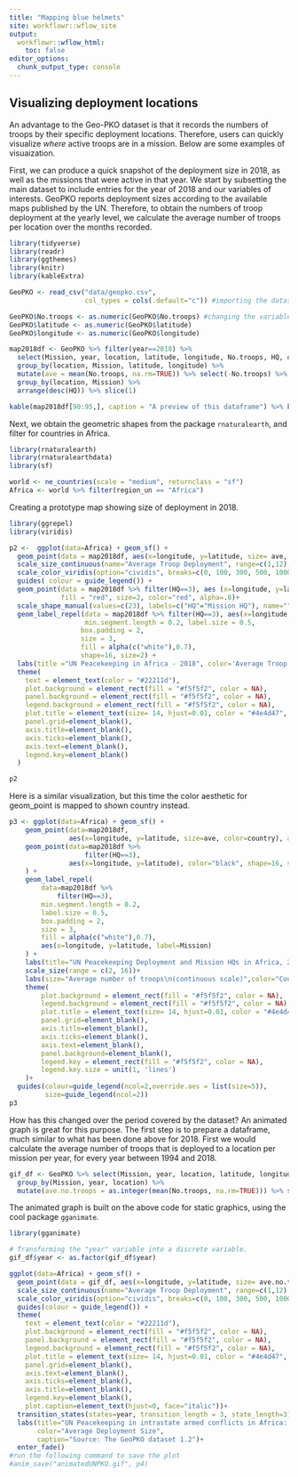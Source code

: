 ```yaml
---
title: "Mapping blue helmets"
site: workflowr::wflow_site
output:
  workflowr::wflow_html:
    toc: false
editor_options:
  chunk_output_type: console
---
```


##  Visualizing deployment locations

An advantage to the Geo-PKO dataset is that it records the numbers of troops by their specific deployment locations. Therefore, users can quickly visualize *where* active troops are in a mission. Below are some examples of visuaization.

First, we can produce a quick snapshot of the deployment size in 2018, as well as the missions that were active in that year. We start by subsetting the main dataset to include entries for the year of 2018 and our variables of interests. GeoPKO reports deployment sizes according to the available maps published by the UN. Therefore, to obtain the numbers of troop deployment at the yearly level, we calculate the average number of troops per location over the months recorded.

```r
library(tidyverse)
library(readr)
library(ggthemes)
library(knitr)
library(kableExtra)

GeoPKO <- read_csv("data/geopko.csv",  
                   col_types = cols(.default="c")) #importing the dataset

GeoPKO$No.troops <- as.numeric(GeoPKO$No.troops) #changing the variable class for the number of troops
GeoPKO$latitude <- as.numeric(GeoPKO$latitude)
GeoPKO$longitude <- as.numeric(GeoPKO$longitude)

map2018df <- GeoPKO %>% filter(year==2018) %>%  
  select(Mission, year, location, latitude, longitude, No.troops, HQ, country) %>% #generating dataframe for 2018
  group_by(location, Mission, latitude, longitude) %>% 
  mutate(ave = mean(No.troops, na.rm=TRUE)) %>% select(-No.troops) %>% 
  group_by(location, Mission) %>%
  arrange(desc(HQ)) %>% slice(1)

kable(map2018df[90:95,], caption = "A preview of this dataframe") %>% kable_styling()
```

Next, we obtain the geometric shapes from the package `rnaturalearth`, and filter for countries in Africa.
```r
library(rnaturalearth)
library(rnaturalearthdata)
library(sf)

world <- ne_countries(scale = "medium", returnclass = "sf")
Africa <- world %>% filter(region_un == "Africa")
```

Creating a prototype map showing size of deployment in 2018. 
```r
library(ggrepel)
library(viridis)

p2 <-  ggplot(data=Africa) + geom_sf() + 
  geom_point(data = map2018df, aes(x=longitude, y=latitude, size= ave, color= ave), alpha=.7)+
  scale_size_continuous(name="Average Troop Deployment", range=c(1,12), breaks=c(0, 100, 300, 500, 1000, 2000, 3000, 4000,5000)) +
  scale_color_viridis(option="cividis", breaks=c(0, 100, 300, 500, 1000, 2000, 3000, 4000,5000), name="Average Troop Deployment" ) +
  guides( colour = guide_legend()) +
  geom_point(data = map2018df %>% filter(HQ==3), aes (x=longitude, y=latitude, shape="HQ"), 
             fill = "red", size=2, color="red", alpha=.8)+
  scale_shape_manual(values=c(23), labels=c("HQ"="Mission HQ"), name="")+
  geom_label_repel(data = map2018df %>% filter(HQ==3), aes(x=longitude, y=latitude, label=Mission),
                   min.segment.length = 0.2, label.size = 0.5,
                  box.padding = 2,
                  size = 3, 
                  fill = alpha(c("white"),0.7),
                  shape=16, size=2) +
  labs(title ="UN Peacekeeping in Africa - 2018", color='Average Troop Deployment') +
  theme(
    text = element_text(color = "#22211d"),
    plot.background = element_rect(fill = "#f5f5f2", color = NA), 
    panel.background = element_rect(fill = "#f5f5f2", color = NA), 
    legend.background = element_rect(fill = "#f5f5f2", color = NA),
    plot.title = element_text(size= 14, hjust=0.01, color = "#4e4d47", margin = margin(b = -0.1, t = 0.8, l = 4, unit = "cm")),
    panel.grid=element_blank(),
    axis.title=element_blank(),
    axis.ticks=element_blank(),
    axis.text=element_blank(),
    legend.key=element_blank()
  )

p2
```

Here is a similar visualization, but this time the color aesthetic for geom_point is mapped to shown country instead.
```r

p3 <- ggplot(data=Africa) + geom_sf() +
    geom_point(data=map2018df, 
               aes(x=longitude, y=latitude, size=ave, color=country), alpha=.4, shape=20)+
    geom_point(data=map2018df %>% 
                   filter(HQ==3), 
               aes(x=longitude, y=latitude), color="black", shape=16, size=2
    ) +
    geom_label_repel(
        data=map2018df %>% 
            filter(HQ==3),
        min.segment.length = 0.2,
        label.size = 0.5,
        box.padding = 2,
        size = 3,
        fill = alpha(c("white"),0.7),
        aes(x=longitude, y=latitude, label=Mission)
    ) +
    labs(title="UN Peacekeeping Deployment and Mission HQs in Africa, 2018")+
    scale_size(range = c(2, 16))+
    labs(size="Average number of troops\n(continuous scale)",color="Country",shape="HQ")+
    theme(
        plot.background = element_rect(fill = "#f5f5f2", color = NA),
        legend.background = element_rect(fill = "#f5f5f2", color = NA),
        plot.title = element_text(size= 14, hjust=0.01, color = "#4e4d47", margin = margin(b = -0.1, t = 0.8, l = 4, unit = "cm")),
        panel.grid=element_blank(),
        axis.title=element_blank(),
        axis.ticks=element_blank(),
        axis.text=element_blank(),
        panel.background=element_blank(),
        legend.key = element_rect(fill = "#f5f5f2", color = NA),
        legend.key.size = unit(1, 'lines')
    )+
  guides(colour=guide_legend(ncol=2,override.aes = list(size=5)),
         size=guide_legend(ncol=2))
p3
```

How has this changed over the period covered by the dataset? An animated graph is great for this purpose. The first step is to prepare a dataframe, much similar to what has been done above for 2018. First we would calculate the average number of troops that is deployed to a location per mission per year, for every year between 1994 and 2018. 

```r
gif_df <- GeoPKO %>% select(Mission, year, location, latitude, longitude, No.troops, HQ) %>%
  group_by(Mission, year, location) %>%
  mutate(ave.no.troops = as.integer(mean(No.troops, na.rm=TRUE))) %>% select(-No.troops) %>% distinct() %>% drop_na(ave.no.troops)
```

The animated graph is built on the above code for static graphics, using the cool package `gganimate`.

```r
library(gganimate)

# Transforming the "year" variable into a discrete variable.
gif_df$year <- as.factor(gif_df$year)

ggplot(data=Africa) + geom_sf() + 
  geom_point(data = gif_df, aes(x=longitude, y=latitude, size= ave.no.troops, color= ave.no.troops, group=year), alpha=.7)+
  scale_size_continuous(name="Average Troop Deployment", range=c(1,12), breaks=c(0, 100, 300, 500, 1000, 2000, 3000, 4000,5000)) +
  scale_color_viridis(option="cividis", breaks=c(0, 100, 300, 500, 1000, 2000, 3000, 4000,5000), name="Average Troop Deployment" ) +
  guides(colour = guide_legend()) +
  theme(
    text = element_text(color = "#22211d"),
    plot.background = element_rect(fill = "#f5f5f2", color = NA), 
    panel.background = element_rect(fill = "#f5f5f2", color = NA), 
    legend.background = element_rect(fill = "#f5f5f2", color = NA),
    plot.title = element_text(size= 14, hjust=0.01, color = "#4e4d47", margin = margin(b = -0.1, t = 0.8, l = 4, unit = "cm")),
    panel.grid=element_blank(),
    axis.text=element_blank(),
    axis.ticks=element_blank(),
    axis.title=element_blank(),
    legend.key=element_blank(),
    plot.caption=element_text(hjust=0, face="italic"))+
  transition_states(states=year, transition_length = 3, state_length=3)+
  labs(title="UN Peacekeeping in intrastate armed conflicts in Africa: {closest_state}", 
       color="Average Deployment Size", 
       caption="Source: The GeoPKO dataset 1.2")+
  enter_fade()
#run the following command to save the plot
#anim_save("animatedUNPKO.gif", p4)

```
